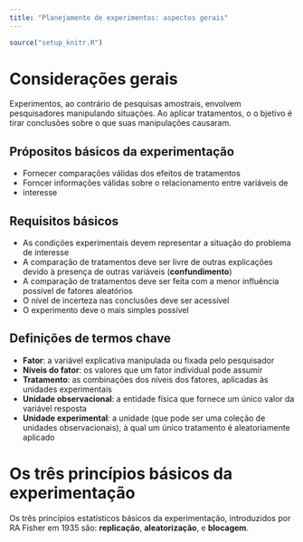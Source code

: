 ```yaml
---
title: "Planejamento de experimentos: aspectos gerais"
---
```


```r
source("setup_knitr.R")
```

# Considerações gerais

Experimentos, ao contrário de pesquisas amostrais, envolvem
pesquisadores manipulando situações. Ao aplicar tratamentos, o o bjetivo
é tirar conclusões sobre o que suas manipulações causaram.

## Própositos básicos da experimentação

- Fornecer comparações válidas dos efeitos de tratamentos
- Forncer informações válidas sobre o relacionamento entre variáveis de
- interesse

## Requisitos básicos

- As condições experimentais devem representar a situação do problema de
interesse
- A comparação de tratamentos deve ser livre de outras explicações
devido à presença de outras variáveis (**confundimento**)
- A comparação de tratamentos deve ser feita com a menor influência
possível de fatores aleatórios
- O nível de incerteza nas conclusões deve ser acessível
- O experimento deve o mais simples possível

## Definições de termos chave

- **Fator**: a variável explicativa manipulada ou fixada pelo
pesquisador
- **Níveis do fator**: os valores que um fator individual pode assumir
- **Tratamento**: as combinações dos níveis dos fatores, aplicadas às
unidades experimentais
- **Unidade observacional**: a entidade física que fornece um único
valor da variável resposta
- **Unidade experimental**: a unidade (que pode ser uma coleção de
                                       unidades observacionais), à qual
um único tratamento é aleatoriamente aplicado

# Os três princípios básicos da experimentação

Os três princípios estatísticos básicos da experimentação, introduzidos
por RA Fisher em 1935 são: **replicação**, **aleatorização**, e
**blocagem**.

